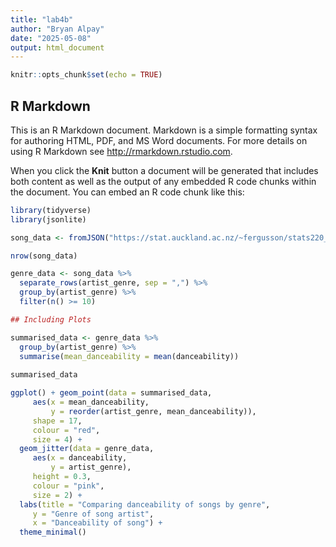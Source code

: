 ```yaml
---
title: "lab4b"
author: "Bryan Alpay"
date: "2025-05-08"
output: html_document
---
```


```r
knitr::opts_chunk$set(echo = TRUE)
```

## R Markdown

This is an R Markdown document. Markdown is a simple formatting syntax for authoring HTML, PDF, and MS Word documents. For more details on using R Markdown see <http://rmarkdown.rstudio.com>.

When you click the **Knit** button a document will be generated that includes both content as well as the output of any embedded R code chunks within the document. You can embed an R code chunk like this:

```r
library(tidyverse)
library(jsonlite)

song_data <- fromJSON("https://stat.auckland.ac.nz/~fergusson/stats220_S124/data/lab4B.json")

nrow(song_data)

genre_data <- song_data %>%
  separate_rows(artist_genre, sep = ",") %>%
  group_by(artist_genre) %>%
  filter(n() >= 10)

## Including Plots
```
```r
summarised_data <- genre_data %>%
  group_by(artist_genre) %>%
  summarise(mean_danceability = mean(danceability))
  
summarised_data
```



```r
ggplot() + geom_point(data = summarised_data,
     aes(x = mean_danceability,
         y = reorder(artist_genre, mean_danceability)),
     shape = 17,
     colour = "red",
     size = 4) +
  geom_jitter(data = genre_data,
     aes(x = danceability,
         y = artist_genre),
     height = 0.3,
     colour = "pink",
     size = 2) +
  labs(title = "Comparing danceability of songs by genre",
     y = "Genre of song artist",
     x = "Danceability of song") +
  theme_minimal()

```
